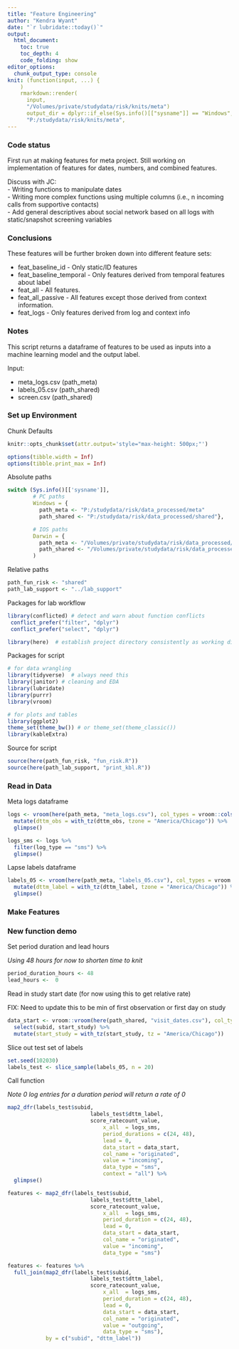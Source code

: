 ---
title: "Feature Engineering"
author: "Kendra Wyant"
date: "`r lubridate::today()`"
output: 
  html_document:
    toc: true 
    toc_depth: 4
    code_folding: show
editor_options: 
  chunk_output_type: console
knit: (function(input, ...) {
    )
    rmarkdown::render(
      input,
      "/Volumes/private/studydata/risk/knits/meta")
      output_dir = dplyr::if_else(Sys.info()[["sysname"]] == "Windows",
      "P:/studydata/risk/knits/meta", 
---

### Code status

First run at making features for meta project. Still working on implementation of features for dates, numbers, and combined features.   

Discuss with JC:   
- Writing functions to manipulate dates   
- Writing more complex functions using multiple columns (i.e., n incoming calls from supportive contacts)    
- Add general descriptives about social network based on all logs with static/snapshot screening variables   


### Conclusions

These features will be further broken down into different feature sets:     

- feat_baseline_id - Only static/ID features    
- feat_baseline_temporal - Only features derived from temporal features about label      
- feat_all - All features.   
- feat_all_passive - All features except those derived from context information.     
- feat_logs - Only features derived from log and context info     


### Notes

This script returns a dataframe of features to be used as inputs into a machine learning model and the output label.      

Input:   

- meta_logs.csv (path_meta)   
- labels_05.csv (path_shared)   
- screen.csv (path_shared)


### Set up Environment

Chunk Defaults
```{r defaults, include=FALSE}
knitr::opts_chunk$set(attr.output='style="max-height: 500px;"')

options(tibble.width = Inf)
options(tibble.print_max = Inf)
```

Absolute paths
```{r, paths}
switch (Sys.info()[['sysname']],
        # PC paths
        Windows = {
          path_meta <- "P:/studydata/risk/data_processed/meta"
          path_shared <- "P:/studydata/risk/data_processed/shared"},

        # IOS paths
        Darwin = {
          path_meta <- "/Volumes/private/studydata/risk/data_processed/meta"
          path_shared <- "/Volumes/private/studydata/risk/data_processed/shared"}
        )
```

Relative paths
```{r}
path_fun_risk <- "shared"
path_lab_support <- "../lab_support"
```

Packages for lab workflow 
```{r, packages_workflow, message=FALSE, warning=FALSE}
library(conflicted) # detect and warn about function conflicts
 conflict_prefer("filter", "dplyr")
 conflict_prefer("select", "dplyr")

library(here)  # establish project directory consistently as working directory
```

Packages for script
```{r, packages_script, message=FALSE, warning=FALSE}
# for data wrangling
library(tidyverse)  # always need this
library(janitor) # cleaning and EDA
library(lubridate)
library(purrr)
library(vroom)

# for plots and tables
library(ggplot2)
theme_set(theme_bw()) # or theme_set(theme_classic())
library(kableExtra)
```

Source for script
```{r, source_script, message=FALSE, warning=FALSE}
source(here(path_fun_risk, "fun_risk.R"))
source(here(path_lab_support, "print_kbl.R"))
```

### Read in Data

Meta logs dataframe  
```{r}
logs <- vroom(here(path_meta, "meta_logs.csv"), col_types = vroom::cols()) %>% 
  mutate(dttm_obs = with_tz(dttm_obs, tzone = "America/Chicago")) %>% 
  glimpse()

logs_sms <- logs %>% 
  filter(log_type == "sms") %>% 
  glimpse()
```

Lapse labels dataframe
```{r}
labels_05 <- vroom(here(path_meta, "labels_05.csv"), col_types = vroom::cols()) %>% 
  mutate(dttm_label = with_tz(dttm_label, tzone = "America/Chicago")) %>% 
  glimpse()
```


### Make Features

### New function demo

Set period duration and lead hours   

*Using 48 hours for now to shorten time to knit*
```{r}
period_duration_hours <- 48
lead_hours <-  0 
```

Read in study start date (for now using this to get relative rate)

FIX: Need to update this to be min of first observation or first day on study
```{r}
data_start <- vroom::vroom(here(path_shared, "visit_dates.csv"), col_types = vroom::cols()) %>% 
  select(subid, start_study) %>% 
  mutate(start_study = with_tz(start_study, tz = "America/Chicago"))
```

Slice out test set of labels
```{r}
set.seed(102030)
labels_test <- slice_sample(labels_05, n = 20)
```



Call function     

*Note 0 log entries for a duration period will return a rate of 0*
```{r}
map2_dfr(labels_test$subid,
                          labels_test$dttm_label,
                          score_ratecount_value,
                              x_all  = logs_sms,
                              period_durations = c(24, 48),
                              lead = 0, 
                              data_start = data_start, 
                              col_name = "originated", 
                              value = "incoming", 
                              data_type = "sms",
                              context = "all") %>% 
  glimpse()
```

```{r}
features <- map2_dfr(labels_test$subid,
                          labels_test$dttm_label,
                          score_ratecount_value,
                              x_all  = logs_sms,
                              period_duration = c(24, 48),
                              lead = 0, 
                              data_start = data_start, 
                              col_name = "originated", 
                              value = "incoming", 
                              data_type = "sms")

features <- features %>% 
  full_join(map2_dfr(labels_test$subid,
                          labels_test$dttm_label,
                          score_ratecount_value,
                              x_all  = logs_sms,
                              period_duration = c(24, 48),
                              lead = 0, 
                              data_start = data_start, 
                              col_name = "originated", 
                              value = "outgoing", 
                              data_type = "sms"),
            by = c("subid", "dttm_label"))
```

